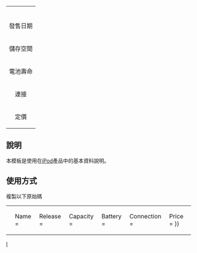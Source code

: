 {| id="toc" style="float: right; margin-left: 1em; width: 18em; font-size: 90%;" cellspacing="3" 
|-
|colspan="2" align="center" style="font-size: 100%"|'''{{{Name}}}'''
|-
| 發售日期 || {{{Release}}}
|-
| 儲存空間 || {{{Capacity}}}
|-
| 電池壽命 || {{{Battery}}}
|-
| 連接 || {{{Connection}}}
|-
| 定價 || {{{Price}}}
|}<noinclude>

== 說明 ==
本模板是使用在[[iPod]]產品中的基本資料說明。

==使用方式==
複製以下原始碼
{| style="border: none; background: transparent;"
|<small><pre>
{{Infobox ipod model
| Name = 
| Release = 
| Capacity = 
| Battery = 
| Connection = 
| Price = 
}}</pre></small>
|}

[[Category:電腦硬體信息框模板|I]]

</noinclude>